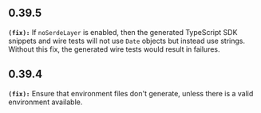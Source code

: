 ## 0.39.5
**`(fix):`** If `noSerdeLayer` is enabled, then the generated TypeScript SDK snippets and wire tests
will not use `Date` objects but instead use strings. Without this fix, the generated
wire tests would result in failures.


## 0.39.4
**`(fix):`** Ensure that environment files don't generate, unless there is a valid environment available.

